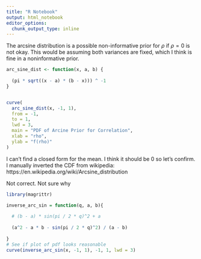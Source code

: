 ```yaml
---
title: "R Notebook"
output: html_notebook
editor_options: 
  chunk_output_type: inline
---
```


The arcsine distribution is a possible non-informative prior for $\rho$ if $\rho = 0$ is not okay. This would be assuming both variances are fixed, which I think is fine in a noninformative  prior. 

```r
arc_sine_dist <- function(x, a, b) {
  
  (pi * sqrt((x - a) * (b - x))) ^ -1
}


curve(
  arc_sine_dist(x, -1, 1), 
  from = -1, 
  to = 1, 
  lwd = 3,
  main = "PDF of Arcine Prior for Correlation",
  xlab = "rho",
  ylab = "f(rho)"
)
```

I can't find a closed form for the mean. I think it should be 0 so let's confirm. I manually inverted the CDF from wikipedia: https://en.wikipedia.org/wiki/Arcsine_distribution

Not correct. Not sure why

```r
library(magrittr)

inverse_arc_sin = function(q, a, b){
  
  # (b - a) * sin(pi / 2 * q)^2 + a
  
  (a^2 - a * b - sin(pi / 2 * q)^2) / (a - b)
  
}
# See if plot of pdf looks reasonable
curve(inverse_arc_sin(x, -1, 1), -1, 1, lwd = 3)


```

